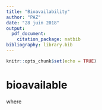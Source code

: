 ```yaml
---
title: "Bioavailability"
author: "PAZ"
date: "28 juin 2018"
output:
  pdf_document:
    citation_package: natbib
bibliography: library.bib
---
```



```r
knitr::opts_chunk$set(echo = TRUE)
```


# bioavailable

\begin{equation}
M_{ads, bioav}(t+1) = M_{ads}e^{-k_{nba,ads} \Delta t}
\label{eq:Mads_t1}
\end{equation}

where

\begin{equation}
k_{nba,ads} = \frac{log(2)}{SR}
\label{eq:Mads_t1}
\end{equation}